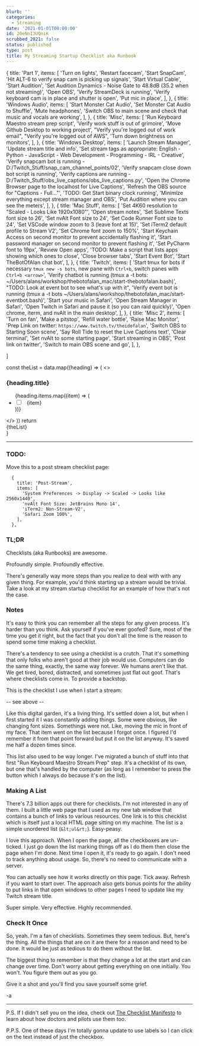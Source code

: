 ```yaml
---
blurb: ''
categories:
  - Streaming
date: '2021-01-01T00:00:00'
id: 20eNnI3UQniK
scrubbed_2021: false
status: published
type: post
title: My Streaming Startup Checklist aka Runbook
---
```


  {
    title: 'Part 1',
    items: [
      'Turn on lights',
      'Restart facecam',
      'Start SnapCam',
      'Hit ALT-6 to verify snap cam is picking up signals',
      'Start Virtual Cable',
      'Start Audition',
      'Set Audition Dynamics - Noise Gate to 48.8dB (35.2 when not streaming)',
      'Open OBS',
      'Verify StreamDeck is running',
      'Verify keyboard cam is in place and shutter is open',
      'Put mic in place',
    ],
  },
  {
    title: 'Windows Audio',
    items: [
      'Start Monster Cat Audio',
      'Set Monster Cat Audio to Shuffle',
      'Mute headphones',
      'Switch OBS to main scene and check that music and vocals are working',
    ],
  },
  {
    title: 'Misc',
    items: [
      'Run Keyboard Maestro stream prep script',
      'Verify work stuff is out of grimoire',
      'Move Github Desktop to working project',
      "Verify you're logged out of work email",
      "Verify you're logged out of AWS",
      'Turn down brightness on monitors',
    ],
  },
  {
    title: 'Windows Desktop',
    items: [
      'Launch Stream Manager',
      'Update stream title and info',
      'Set stream tags as appropriate: English - Python - JavaScript - Web Development - Programming - IRL - Creative',
      'Verify snapcam bot is running - D:/Twitch_Stuff/snap_cam_channel_points/02',
      'Verify snapcam close down bot script is running',
      'Verify captions are running - D:/Twitch_Stuff/obs_live_captions/obs_live_captions.py',
      'Open the Chrome Browser page to the localhost for Live Captions',
      'Refresh the OBS source for "Captions - Full..."',
      'TODO: Get Start binary clock running',
      'Minimize everything except stream manager and OBS',
      'Put Audition where you can see the meters',
    ],
  },
  {
    title: 'Mac Stuff',
    items: [
      'Set 4K60 resolution to &quot;Scaled - Looks Like 1920x1080&quot;',
      'Open stream notes',
      'Set Sublime Texts font size to 26',
      'Set nvAlt Font size to 24',
      'Set Code Runner Font size to 24',
      'Set VSCode window zoom to 3 (leave font at 15)',
      'Set iTerm2 default profile to Stream V2',
      'Set Chrome font zoom to 150%',
      'Start Keychain Access on second monitor to prevent accidentally flashing it',
      'Start password manager on second monitor to prevent flashing it',
      'Set PyCharm font to 19px',
      'Review Open apps',
      'TODO: Make a script that lists apps showing which ones to close',
      'Close browser tabs',
      'Start Event Bot',
      'Start TheBotOfAlan chat bot',
    ],
  },
  {
    title: 'Twitch',
    items: [
      'Start tmux for bots if necessary `tmux new -s bots`, new pane with `Ctrl+b`, switch panes with `Ctrl+b <arrow>`',
      'Verify chatbot is running (tmux a -t bots: ~/Users/alans/workshop/thebotofalan_mac/start-thebotofalan.bash)',
      "TODO: Look at event bot to see what's up with it",
      'Verify event bot is running (tmux a -t bots ~/Users/alans/workshop/thebotofalan_mac/start-eventbot.bash)',
      'Start your music in Safari',
      'Open Stream Manager in Safari',
      'Open Twitch in Safari and pause it (so you can raid quickly)', 
      'Open chrome, iterm, and nvAlt in the main desktop',
    ],
  },
  {
    title: 'Misc 2',
    items: [
      'Turn on fan',
      'Make a pitstop',
      'Refill water bottle',
      'Raise Mac Monitor',
      'Prep Link on twitter: `https://www.twitch.tv/theidofalan`',
      'Switch OBS to Starting Soon scene',
      'Say Roll Tide to reset the Live Captions text',
      'Clear terminal', 
      'Set nvAlt to some starting page',
      'Start streaming in OBS',
      'Post link on twitter',
      'Switch to main OBS scene and go',
    ],
  },

]

  const theList = data.map((heading) => (
    <>
      <h3>{heading.title}</h3>
      <ul>
        {heading.items.map((item) => (
          <li key={item}>
            <input type="checkbox" id={item} />
            <label for={item}>&nbsp;&nbsp;{item}</label>
          </li>
        ))}
      </ul>
    </>
  ))
  return <div>{theList}</div>
}

<Checklist data={data} />

---


### TODO:

Move this to a post stream checklist page:

```
  {
    title: 'Post-Stream',
    items: [
      'System Preferences -> Display -> Scaled -> Looks like 2560x1440',
      'nvAlt Font Size: JetBrains Mono 14',
      'iTerm2: Non-Stream-V2',
      'Safari Zoom 100%',
    ],
  },
```




### TL;DR

Checklists (aka Runbooks) are awesome.

Profoundly simple. Profoundly effective.

There's generally way more steps than you realize to deal with with any given thing. For example, you'd think starting up a stream would be trivial. Take a look at my stream startup checklist for an example of how that's not the case.

### Notes

It's easy to think you can remember all the steps for any given process. It's harder than you think. Ask yourself if you've ever goofed? Sure, most of the time you get it right, but the fact that you don't all the time is the reason to spend some time making a checklist.

There's a tendency to see using a checklist is a crutch. That it's something that only folks who aren't good at their job would use. Computers can do the same thing, exactly, the same way forever. We humans aren't like that. We get tired, bored, distracted, and sometimes just flat out goof. That's where checklists come in. To provide a backstop.

This is the checklist I use when I start a stream:

-- see above --

Like this digital garden, it's a living thing. It's settled down a lot, but when I first started it I was constantly adding things. Some were obvious, like changing font sizes. Somethings were not. Like, moving the mic in front of my face. That item went on the list because I forgot once. I figured I'd remember it from that point forward but put it on the list anyway. It's saved me half a dozen times since.

This list also used to be way longer. I've migrated a bunch of stuff into that first "Run Keyboard Maestro Stream Prep" step. It's a checklist of its own, but one that's handled by the computer (as long as I remember to press the button which I always do because it's on the list).

### Making A List

There's 7.3 billion apps out there for checklists. I'm not interested in any of them. I built a little web page that I used as my new tab window that contains a bunch of links to various resources. One link is to this checklist which is itself just a local HTML page sitting on my machine. The list is a simple unordered list (`&lt;ul&rt;`). Easy-peasy.

I love this approach. When I open the page, all the checkboxes are un-ticked. I just go down the list marking things off as I do them then close the page when I'm done. Next time I open it, it's ready to go again. I don't need to track anything about usage. So, there's no need to communicate with a server.

You can actually see how it works directly on this page. Tick away. Refresh if you want to start over. The approach also gets bonus points for the ability to put links in that open windows to other pages I need to update like my Twitch stream title.

Super simple. Very effective. Highly recommended.

### Check It Once

So, yeah. I'm a fan of checklists. Sometimes they seem tedious. But, here's the thing. All the things that are on it are there for a reason and need to be done. It would be just as tedious to do them without the list.

The biggest thing to remember is that they change a lot at the start and can change over time. Don't worry about getting everything on one initially. You won't. You figure them out as you go.

Give it a shot and you'll find you save yourself some grief.

-a

---

P.S. If I didn't sell you on the idea, check out [The Checklist Manifesto](https://www.amazon.com/Checklist-Manifesto-How-Things-Right/dp/0312430000/) to learn about how doctors and pilots use them too.

P.P.S. One of these days I'm totally gonna update to use labels so I can click on the text instead of just the checkbox.
